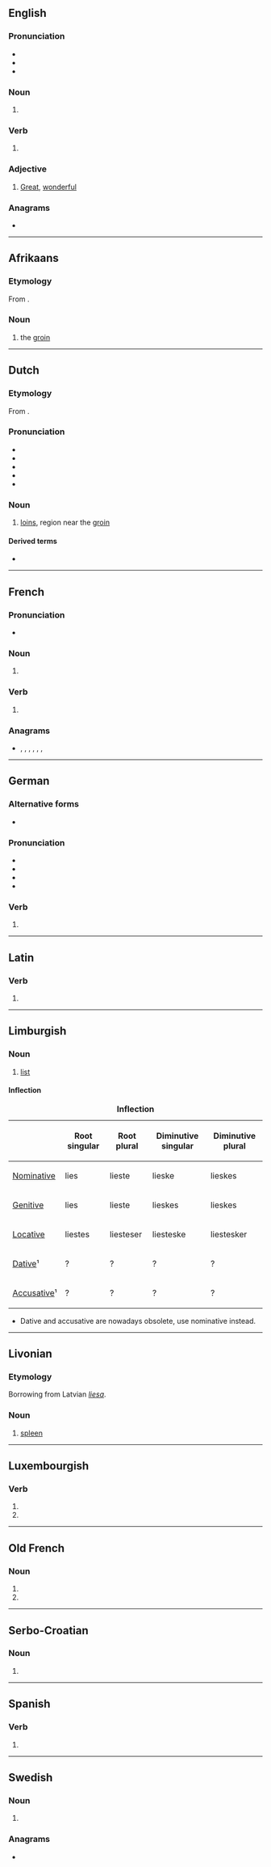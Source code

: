 {{also|Lies|liés|líes|-lies}}
==English==

===Pronunciation===
* {{IPA|en|/laɪz/}}
* {{audio|en|en-us-lies.ogg|Audio (US)}}
* {{rhymes|en|aɪz|s=1}}

===Noun===
{{head|en|noun form}}

# {{plural of|en|lie}}

===Verb===
{{head|en|verb form}}

# {{en-third-person singular of|lie}}

===Adjective===
{{en-adj|?}}

# {{lb|en|Mid-Ulster}} [[great|Great]], [[wonderful]]
#: {{ux|en|That kebab was '''lies'''!}}

===Anagrams===
* {{anagrams|en|a=eils|%iles|Elis|Iles|Isle|Leis|Lise|Sile|iles|isle|leis|sile|slie}}

----

==Afrikaans==

===Etymology===
From {{inh|af|nl|lies}}.

===Noun===
{{af-noun|lieste}}

# the [[groin]]

{{topics|af|Body parts}}

----

==Dutch==

===Etymology===
From {{inh|nl|dum|liesche}}. {{etystub|nl}}

===Pronunciation===
* {{IPA|nl|/lis/}}
* {{audio|nl|Nl-lies.ogg|audio}}
* {{hyphenation|nl|lies}}
* {{rhymes|nl|is|s=1}}
* {{homophone|nl|lease}}

===Noun===
{{nl-noun|f|-zen|-}}

# {{topics|nl|Body parts}} [[loins]], region near the [[groin]]

====Derived terms====
* {{l|nl|liesbreuk}}

----

==French==

===Pronunciation===
* {{audio|fr|LL-Q150 (fra)-WikiLucas00-lies.wav|Audio}}

===Noun===
{{head|fr|noun form|g=f}}

# {{plural of|fr|lie}}

===Verb===
{{head|fr|verb form}}

# {{inflection of|fr|lier||2|s|pres|ind//sub}}

===Anagrams===
* {{l|fr|élis}}, {{l|fr|îles}}, {{l|fr|isle}}, {{l|fr|Lise}}, {{l|fr|lise}}, {{l|fr|sile}}, {{l|fr|silé}}

----

==German==

===Alternative forms===
* {{alter|de|l.||abbreviation}}

===Pronunciation===
* {{IPA|de|[liːs]}}
* {{audio|de|LL-Q188 (deu)-Sebastian Wallroth-lies.wav|Audio}}
* {{homophones|de|ließ}}
* {{rhymes|de|iːs|s=1}}

===Verb===
{{head|de|verb form}}

# {{verb form of|de|lesen||imp|s}}

----

==Latin==

===Verb===
{{la-verb-form|līēs}}

# {{inflection of|la|līō||2|s|pres|actv|subj}}

----

==Limburgish==

===Noun===
{{head|li|noun|g=f}}

# [[list]]

====Inflection====
{|class="wikitable" style="text-align: center;"
|+ '''Inflection'''
!
! Root singular
! Root plural
! Diminutive singular
! Diminutive plural
|-
! [[nominative|Nominative]]
|lies
|lieste
|lieske
|lieskes
|-
! [[genitive|Genitive]]
|lies
|lieste
|lieskes
|lieskes
|-
! [[locative|Locative]]
|liestes
|liesteser
|liesteske
|liestesker
|-
! [[dative|Dative]]¹
|?
|?
|?
|?
|-
! [[accusative|Accusative]]¹
|?
|?
|?
|?
|}
* Dative and accusative are nowadays obsolete, use nominative instead.

----

==Livonian==

===Etymology===
Borrowing from Latvian ''[[liesa]]''.

===Noun===
{{head|liv|noun}}

# {{label|liv|Salaca}} [[spleen]]

----

==Luxembourgish==

===Verb===
{{head|lb|verb form}}

# {{inflection of|lb|liesen||2|s|pres|indc}}
# {{inflection of|lb|liesen||2|s|impr}}

----

==Old French==

===Noun===
{{head|fro|noun form|g=f-p}}

# {{inflection of|fro|lie||obl|p}}
# {{inflection of|fro|lie||nom|p}}

----

==Serbo-Croatian==

===Noun===
{{sh-noun|g=m}}

# {{obsolete spelling of|sh|lijes}}

----

==Spanish==

===Verb===
{{head|es|verb form}}

# {{es-verb form of|liar<í>}}

----

==Swedish==

===Noun===
{{head|sv|noun form}}

# {{sv-noun-form-indef-gen|lie}}

===Anagrams===
* {{anagrams|sv|a=eils|Elis}}